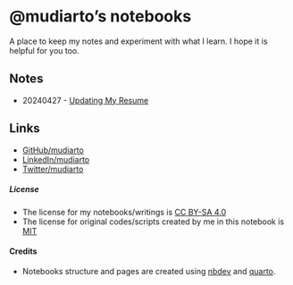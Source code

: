 # @mudiarto's notebooks

A place to keep my notes and experiment with what I learn. I hope it is helpful for you too.

## Notes

- 20240427 - [Updating My Resume](notes/20240427-update-resume.html)

## Links

- [GitHub/mudiarto](https://github.com/mudiarto)
- [LinkedIn/mudiarto](https://www.linkedin.com/in/mudiarto/)
- [Twitter/mudiarto](https://twitter.com/mudiarto)


##### License
- The license for my notebooks/writings is [CC BY-SA 4.0](https://creativecommons.org/licenses/by-sa/4.0/)
- The license for original codes/scripts created by me in this notebook is [MIT](https://opensource.org/license/mit)

#### Credits
- Notebooks structure and pages are created using [nbdev](https://nbdev.fast.ai/) and [quarto](https://quarto.org/).
